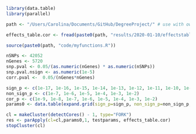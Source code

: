 ```r
library(data.table)
library(parallel)

path <- "/Users/Carolina/Documents/GitHub/DegreeProject/" # use with own computer

effects_table.cor <- fread(paste0(path, "results/2020-01-10/effectstable.gz"))

source(paste0(path, "code/myfunctions.R"))
```

```r
nSNPs <- 42052
nGenes <- 5720
snp.pval <- 0.05/(as.numeric(nGenes) * as.numeric(nSNPs))
snp.pval.nsign <- as.numeric(1e-5)
corr.pval <-  0.05/(nGenes*nGenes)
```

```r
sign_p <- c(1e-17, 1e-16, 1e-15, 1e-14, 1e-13, 1e-12, 1e-11, 1e-10, 1e-9, 1e-8, 1e-7, 1e-6, 1e-5, 1e-4, 1e-3, 1e-2)
non_sign_p <- c(1e-7, 1e-6, 1e-5, 1e-4, 1e-3, 1e-2)
cor_p <- c(1e-9, 1e-8, 1e-7, 1e-6, 1e-5, 1e-4, 1e-3, 1e-2)
params0 <- data.table(expand.grid(sign_p=sign_p, non_sign_p=non_sign_p, cor_p=cor_p))
```



```r

cl = makeCluster(detectCores() - 1, type="FORK")
res <- parApply(cl=cl,params0,1, testparams, effects_table.cor)
stopCluster(cl)

```

